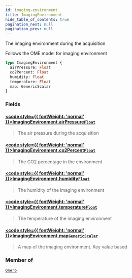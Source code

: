 ```yaml
---
id: imaging-environment
title: ImagingEnvironment
hide_table_of_contents: true
pagination_next: null
pagination_prev: null
---
```








The imaging environment during the acquisition 

Follows the OME model for imaging environment

```graphql
type ImagingEnvironment {
  airPressure: Float
  co2Percent: Float
  humidity: Float
  temperature: Float
  map: GenericScalar
}
```


### Fields

#### [<code style={{ fontWeight: 'normal' }}>ImagingEnvironment.<b>airPressure</b></code>](#)<Bullet />[`Float`](/docs/schemas/mikro/scalars/float) <Badge class="secondary" text="scalar"/>
> The air pressure during the acquisition
> 

#### [<code style={{ fontWeight: 'normal' }}>ImagingEnvironment.<b>co2Percent</b></code>](#)<Bullet />[`Float`](/docs/schemas/mikro/scalars/float) <Badge class="secondary" text="scalar"/>
> The CO2 percentage in the environment
> 

#### [<code style={{ fontWeight: 'normal' }}>ImagingEnvironment.<b>humidity</b></code>](#)<Bullet />[`Float`](/docs/schemas/mikro/scalars/float) <Badge class="secondary" text="scalar"/>
> The humidity of the imaging environment
> 

#### [<code style={{ fontWeight: 'normal' }}>ImagingEnvironment.<b>temperature</b></code>](#)<Bullet />[`Float`](/docs/schemas/mikro/scalars/float) <Badge class="secondary" text="scalar"/>
> The temperature of the imaging environment
> 

#### [<code style={{ fontWeight: 'normal' }}>ImagingEnvironment.<b>map</b></code>](#)<Bullet />[`GenericScalar`](/docs/schemas/mikro/scalars/generic-scalar) <Badge class="secondary" text="scalar"/>
> A map of the imaging environment. Key value based
> 



### Member of

[`Omero`](/docs/schemas/mikro/objects/omero)  <Badge class="secondary" text="object"/>



